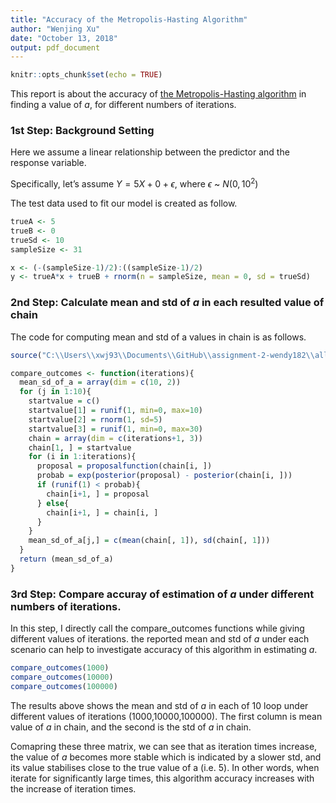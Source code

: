 ```yaml
---
title: "Accuracy of the Metropolis-Hasting Algorithm"
author: "Wenjing Xu"
date: "October 13, 2018"
output: pdf_document
---
```


```r
knitr::opts_chunk$set(echo = TRUE)
```

This report is about the accuracy of [the Metropolis-Hasting algorithm](https://theoreticalecology.wordpress.com/2010/09/17/metropolis-hastings-mcmc-in-r/) in finding a value of *a*, for different numbers of iterations. 

### 1st Step: Background Setting
Here we assume a linear relationship between the predictor and the response variable. 

Specifically, let's assume $Y = 5X + 0 + \epsilon$, where $\epsilon$ ~ $N(0, 10^2)$

The test data used to fit our model is created as follow.
```r
trueA <- 5
trueB <- 0
trueSd <- 10
sampleSize <- 31

x <- (-(sampleSize-1)/2):((sampleSize-1)/2)
y <- trueA*x + trueB + rnorm(n = sampleSize, mean = 0, sd = trueSd)
```

### 2nd Step: Calculate mean and std of *a* in each resulted value of chain
The code for computing mean and std of a values in chain is as follows. 
```r
source("C:\\Users\\xwj93\\Documents\\GitHub\\assignment-2-wendy182\\all the functions.R")

compare_outcomes <- function(iterations){
  mean_sd_of_a = array(dim = c(10, 2))
  for (j in 1:10){
    startvalue = c()
    startvalue[1] = runif(1, min=0, max=10)
    startvalue[2] = rnorm(1, sd=5)
    startvalue[3] = runif(1, min=0, max=30)
    chain = array(dim = c(iterations+1, 3))
    chain[1, ] = startvalue
    for (i in 1:iterations){
      proposal = proposalfunction(chain[i, ])
      probab = exp(posterior(proposal) - posterior(chain[i, ]))
      if (runif(1) < probab){
        chain[i+1, ] = proposal 
      } else{
        chain[i+1, ] = chain[i, ]
      }
    }
    mean_sd_of_a[j,] = c(mean(chain[, 1]), sd(chain[, 1]))
  }
  return (mean_sd_of_a)
}
```

### 3rd Step: Compare accuray of estimation of *a* under different numbers of iterations. 
In this step, I directly call the compare_outcomes functions while giving different values of iterations. 
the reported mean and std of *a* under each scenario can help to investigate accuracy of this algorithm in estimating *a*. 
```r
compare_outcomes(1000)
compare_outcomes(10000)
compare_outcomes(100000)
```
The results above shows the mean and std of *a* in each of 10 loop under different values of iterations (1000,10000,100000). The first column is mean value of *a* in chain, and the second is the std of *a* in chain. 

Comapring these three matrix, we can see that as iteration times increase, the value of *a* becomes more stable which is indicated by a slower std, and its value stabilises close to the true value of a (i.e. 5). In other words, when iterate for significantly large times, this algorithm accuracy increases with the increase of iteration times. 

